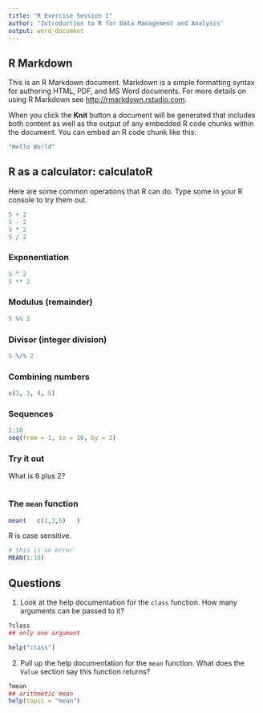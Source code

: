 ```yaml
---
title: "R Exercise Session 1"
author: "Introduction to R for Data Management and Analysis"
output: word_document
---
```


## R Markdown

This is an R Markdown document. Markdown is a simple formatting syntax for
authoring HTML, PDF, and MS Word documents. For more details on using R Markdown
see <http://rmarkdown.rstudio.com>.

When you click the **Knit** button a document will be generated that includes
both content as well as the output of any embedded R code chunks within the
document. You can embed an R code chunk like this:

```r
"Hello World"
```

## R as a calculator: calculatoR

Here are some common operations that R can do.
Type some in your R console to try them out.

```r
5 + 2
5 - 2
5 * 2
5 / 2
```

### Exponentiation
```r
5 ^ 2
5 ** 2
```

### Modulus (remainder)
```r
5 %% 2
```

### Divisor (integer division)
```r
5 %/% 2
```

### Combining numbers

```r
c(1, 3, 4, 5)
```

### Sequences

```r
1:10
seq(from = 1, to = 10, by = 2)
```

### Try it out

What is 8 plus 2? 

```r

```


### The `mean` function

```r
mean(   c(2,3,6)   )
```

R is case sensitive. 

```r
# this is an error
MEAN(1:10)
```

## Questions

1. Look at the help documentation for the `class` function. How many arguments
can be passed to it?

```r
?class
## only one argument

help("class")
```

2. Pull up the help documentation for the `mean` function. What does the `Value`
section say this function returns?

```r
?mean
## arithmetic mean
help(topic = "mean")
```

